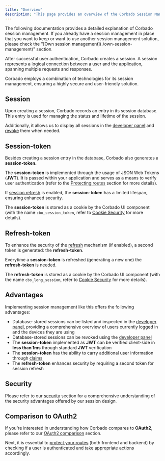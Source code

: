```yaml
---
title: "Overview"
description: "This page provides an overview of the Corbado Session Management."
---
```


<Warning>
The following documentation provides a detailed explanation of Corbado session management. If you already have a session management in place that you want to keep or want to use another session management solution, please check the "[Own session management](./own-session-management)" section.
</Warning>

After successful user authentication, Corbado creates a session. A session represents a logical connection between a user and the application, spanning multiple requests and responses.

Corbado employs a combination of technologies for its session management, ensuring a highly secure and user-friendly solution.

## Session

Upon creating a session, Corbado records an entry in its session database. This entry is used for managing the status and lifetime of the session.

Additionally, it allows us to display all sessions in the [developer panel](https://app.corbado.com/app/sessions) and [revoke](./other/revocation) them when needed.

## Session-token

Besides creating a session entry in the database, Corbado also generates a **session-token**.

The **session-token** is implemented through the usage of JSON Web Tokens (**JWT**). It is passed within your application and serves as a means to verify user authentication (refer to the [Protecting routes](./protecting-routes) section for more details).

If [session refresh](./session-refresh) is enabled, the **session-token** has a limited lifespan, ensuring enhanced security.

The **session-token** is stored as a cookie by the Corbado UI component (with the name `cbo_session_token`, refer to [Cookie Security](./security/cookie-security) for more details).

## Refresh-token

To enhance the security of the [refresh](./session-refresh) mechanism (if enabled), a second token is generated: the **refresh-token**.

Everytime a **session-token** is refreshed (generating a new one) the **refresh-token** is needed.

The **refresh-token** is stored as a cookie by the Corbado UI component (with the name `cbo_long_session`, refer to [Cookie Security](./security/cookie-security) for more details).

## Advantages

Implementing session management like this offers the following advantages:

* Database-stored sessions can be listed and inspected in the [developer panel](https://app.corbado.com/app/sessions), providing a comprehensive overview of users currently logged in and the devices they are using
* Database-stored sessions can be revoked using the [developer panel](https://app.corbado.com/app/sessions)
* The **session-token** implemented as **JWT** can be verified client-side in **less than 1ms** through standard **JWT** verification
* The **session-token** has the ability to carry additional user information through [claims](https://quadmeup.com/2022/06/29/jwt-claims-explained)
* The **refresh-token** enhances security by requiring a second token for session refresh

## Security

Please refer to our [security](./security) section for a comprehensive understanding of the security advantages offered by our session design.

## Comparison to OAuth2

If you're interested in understanding how Corbado compares to **OAuth2**, please refer to our [OAuth2 comparison](./other/oauth2-comparison) section.

Next, it is essential to [protect your routes](./protecting-routes) (both frontend and backend) by checking if a user is authenticated and take appropriate actions accordingly.
